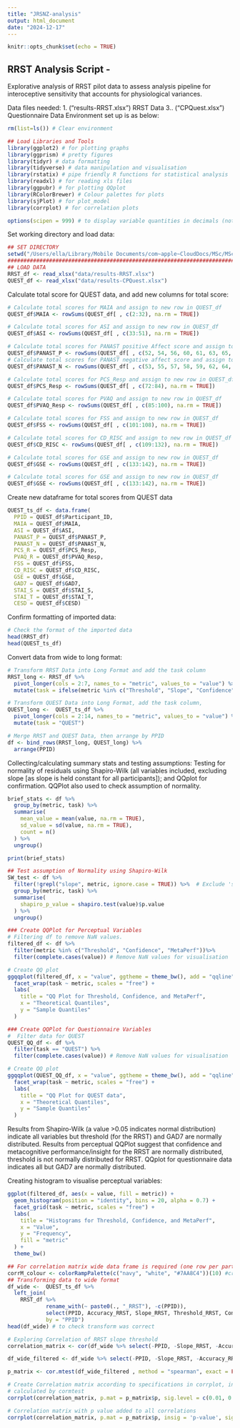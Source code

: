 ```yaml
---
title: "JRSNZ-analysis"
output: html_document
date: "2024-12-17"
---
```


```r
knitr::opts_chunk$set(echo = TRUE)
```

## RRST Analysis Script - 
Explorative analysis of RRST pilot data to assess analysis pipeline for interoceptive sensitivity that accounts for physiological variances. 

Data files needed: 
1. ("results-RRST.xlsx") RRST Data 
3.. ("CPQuest.xlsx") Questionnaire Data 
Environment set up is as below: 

```r
rm(list=ls()) # Clear environment

## Load Libraries and Tools
library(ggplot2) # for plotting graphs
library(ggprism) # pretty figures
library(tidyr) # data formatting
library(tidyverse) # data manipulation and visualisation
library(rstatix) # pipe friendly R functions for statistical analysis
library(readxl) # for reading xls files
library(ggpubr) # for plotting QQplot
library(RColorBrewer) # Colour palettes for plots
library(sjPlot) # for plot_model
library(corrplot) # for correlation plots

options(scipen = 999) # to display variable quantities in decimals (not in scientific notation format)
```

Set working directory and load data:
```r
## SET DIRECTORY
setwd("/Users/ella/Library/Mobile Documents/com~apple~CloudDocs/MSc/MSc-PB/PB-analysisCode/MScPB-analysis")
################################################################################
## LOAD DATA
RRST_df <- read_xlsx("data/results-RRST.xlsx")
QUEST_df <- read_xlsx("data/results-CPQuest.xlsx")
```

Calculate total score for QUEST data, and add new columns for total score:
```r
# Calculate total scores for MAIA and assign to new row in QUEST_df
QUEST_df$MAIA <- rowSums(QUEST_df[ , c(2:32), na.rm = TRUE])

# Calculate total scores for ASI and assign to new row in QUEST_df
QUEST_df$ASI <- rowSums(QUEST_df[ , c(33:51), na.rm = TRUE])

# Calculate total scores for PANAST positive Affect score and assign to new row in QUEST_df
QUEST_df$PANAST_P <- rowSums(QUEST_df[ , c(52, 54, 56, 60, 61, 63, 65, 67, 68, 70), na.rm = TRUE])
# Calculate total scores for PANAST negative affect score and assign to new row in QUEST_df
QUEST_df$PANAST_N <- rowSums(QUEST_df[ , c(53, 55, 57, 58, 59, 62, 64, 66, 69, 71), na.rm = TRUE])

# Calculate total scores for PCS_Resp and assign to new row in QUEST_df
QUEST_df$PCS_Resp <- rowSums(QUEST_df[ , c(72:84), na.rm = TRUE])

# Calculate total scores for PVAQ and assign to new row in QUEST_df
QUEST_df$PVAQ_Resp <- rowSums(QUEST_df[ , c(85:100), na.rm = TRUE])

# Calculate total scores for FSS and assign to new row in QUEST_df
QUEST_df$FSS <- rowSums(QUEST_df[ , c(101:108), na.rm = TRUE])

# Calculate total scores for CD_RISC and assign to new row in QUEST_df
QUEST_df$CD_RISC <- rowSums(QUEST_df[ , c(109:132), na.rm = TRUE])

# Calculate total scores for GSE and assign to new row in QUEST_df
QUEST_df$GSE <- rowSums(QUEST_df[ , c(133:142), na.rm = TRUE])

# Calculate total scores for GSE and assign to new row in QUEST_df
QUEST_df$GSE <- rowSums(QUEST_df[ , c(133:142), na.rm = TRUE])
```

Create new dataframe for total scores from QUEST data
```r
QUEST_ts_df <- data.frame(
  PPID = QUEST_df$Participant_ID,
  MAIA = QUEST_df$MAIA,
  ASI = QUEST_df$ASI,
  PANAST_P = QUEST_df$PANAST_P,
  PANAST_N = QUEST_df$PANAST_N,
  PCS_R = QUEST_df$PCS_Resp,
  PVAQ_R = QUEST_df$PVAQ_Resp,
  FSS = QUEST_df$FSS,
  CD_RISC = QUEST_df$CD_RISC,
  GSE = QUEST_df$GSE,
  GAD7 = QUEST_df$GAD7,
  STAI_S = QUEST_df$STAI_S,
  STAI_T = QUEST_df$STAI_T,
  CESD = QUEST_df$CESD)
```

Confirm formatting of imported data:
```r
# Check the format of the imported data
head(RRST_df)
head(QUEST_ts_df)
```

Convert data from wide to long format:
```r
# Transform RRST Data into Long Format and add the task column
RRST_long <- RRST_df %>%
  pivot_longer(cols = 2:7, names_to = "metric", values_to = "value") %>%
  mutate(task = ifelse(metric %in% c("Threshold", "Slope", "Confidence", "MetaPerf", "Accuracy", "Intensity"), "RRST"))

# Transform QUEST Data into Long Format, add the task column, 
QUEST_long <-  QUEST_ts_df %>% 
  pivot_longer(cols = 2:14, names_to = "metric", values_to = "value") %>% 
  mutate(task = "QUEST")

# Merge RRST and QUEST Data, then arrange by PPID
df <- bind_rows(RRST_long, QUEST_long) %>%
  arrange(PPID)
```

Collecting/calculating summary stats and testing assumptions: 
Testing for normality of residuals using Shapiro-Wilk (all variables included, excluding slope [as slope is held constant for all participants]); and QQplot for confirmation. QQPlot also used to check assumption of normality. 
 

```r
brief_stats <- df %>%
  group_by(metric, task) %>%
  summarise(
    mean_value = mean(value, na.rm = TRUE),
    sd_value = sd(value, na.rm = TRUE),
    count = n()
  ) %>%
  ungroup()

print(brief_stats)

## Test assumption of Normality using Shapiro-Wilk
SW_test <- df %>%
  filter(!grepl("slope", metric, ignore.case = TRUE)) %>%  # Exclude 'slope' metric
  group_by(metric, task) %>%
  summarise(
    shapiro_p_value = shapiro.test(value)$p.value
  ) %>%
  ungroup()

### Create QQPlot for Perceptual Variables
# Filtering df to remove NaN values. 
filtered_df <- df %>%
  filter(metric %in% c("Threshold", "Confidence", "MetaPerf"))%>%
  filter(complete.cases(value)) # Remove NaN values for visualisation

# Create QQ plot
ggqqplot(filtered_df, x = "value", ggtheme = theme_bw(), add = "qqline") +
  facet_wrap(task ~ metric, scales = "free") +
  labs(
    title = "QQ Plot for Threshold, Confidence, and MetaPerf",
    x = "Theoretical Quantiles",
    y = "Sample Quantiles"
  )

### Create QQPlot for Questionnaire Variables
#  Filter data for QUEST
QUEST_QQ_df <- df %>%
  filter(task == "QUEST") %>%
  filter(complete.cases(value)) # Remove NaN values for visualisation

# Create QQ plot
ggqqplot(QUEST_QQ_df, x = "value", ggtheme = theme_bw(), add = "qqline") +
  facet_wrap(task ~ metric, scales = "free") +
  labs(
    title = "QQ Plot for QUEST data",
    x = "Theoretical Quantiles",
    y = "Sample Quantiles"
  )


```

Results from Shapiro-Wilk (a value >0.05 indicates normal distribution) indicate all variables but threshold (for the RRST) and GAD7 are normally distributed. Results from perceptual QQPlot suggest that confidence and metacognitive performance/insight for the RRST are normally distributed, threshold is not normally distributed for RRST. QQplot for questionnaire data indicates all but GAD7 are normally distributed. 

Creating histogram to visualise perceptual variables: 
```r
ggplot(filtered_df, aes(x = value, fill = metric)) +
  geom_histogram(position = "identity", bins = 20, alpha = 0.7) +
  facet_grid(task ~ metric, scales = "free") +
  labs(
    title = "Histograms for Threshold, Confidence, and MetaPerf",
    x = "Value",
    y = "Frequency",
    fill = "metric"
  ) +
  theme_bw()
```

```r
## For correlation matrix wide data frame is required (one row per participant, separate columns for each metric)
corrM_colour <- colorRampPalette(c("navy", "white", "#7AA8C4"))(10) #create colour palette 
## Transforming data to wide format
df_wide <-  QUEST_ts_df %>% 
  left_join(
    RRST_df %>% 
            rename_with(~ paste0(., "_RRST"), -c(PPID)),
            select(PPID, Accuracy_RRST, Slope_RRST, Threshold_RRST, Confidence_RRST, MetaPerf_RRST, Intensity_RRST),
            by = "PPID")
head(df_wide) # to check transform was correct

# Exploring Correlation of RRST slope threshold
correlation_matrix <- cor(df_wide %>% select(-PPID, -Slope_RRST, -Accuracy_RRST), method = "spearman") #create correlation matrix

df_wide_filtered <- df_wide %>% select(-PPID, -Slope_RRST, -Accuracy_RRST) #filter data frame for exact match values (slope), accuracy (as accuracy is held by task algorithms), and character values (PPID)

p_matrix <- cor.mtest(df_wide_filtered , method = "spearman", exact = FALSE) # calculate p value of each Spearman correlation 

# Create Correlation matrix according to specifications in corrplot, including sig level as 
# calculated by cormtest
corrplot(correlation_matrix, p.mat = p_matrix$p, sig.level = c(0.01, 0.05, 0.1), pch.cex = 0.9, insig = 'label_sig', method = "circle", col = corrM_colour, order = 'original', type = "upper", tl.col = "black")

# Correlation matrix with p value added to all correlations
corrplot(correlation_matrix, p.mat = p_matrix$p, insig = 'p-value', sig.level = -1,  method = "circle", col = corrM_colour, order = 'original', type = "upper", tl.col = "black")
```
 
 